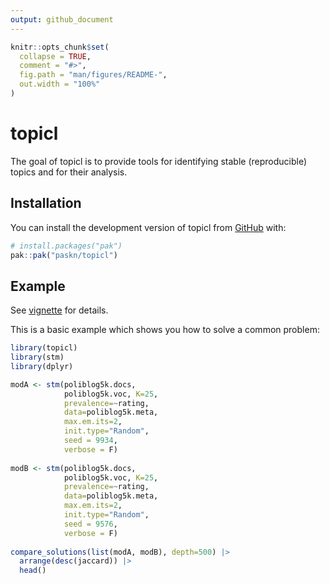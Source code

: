 ```yaml
---
output: github_document
---
```


<!-- README.md is generated from README.Rmd. Please edit that file -->

```r
knitr::opts_chunk$set(
  collapse = TRUE,
  comment = "#>",
  fig.path = "man/figures/README-",
  out.width = "100%"
)
```

# topicl

<!-- badges: start -->
<!-- badges: end -->

The goal of topicl is to provide tools for identifying stable
(reproducible) topics and for their analysis.

## Installation

You can install the development version of topicl from
[GitHub](https://github.com/) with:

``` r
# install.packages("pak")
pak::pak("paskn/topicl")
```

## Example

See
[vignette](https://www.pashakhin.org/topicl/articles/find_stable_topics-jaccard.html)
for details.

This is a basic example which shows you how to solve a common problem:

```r
library(topicl)
library(stm)
library(dplyr)

modA <- stm(poliblog5k.docs, 
            poliblog5k.voc, K=25,
            prevalence=~rating, 
            data=poliblog5k.meta,
            max.em.its=2, 
            init.type="Random",
            seed = 9934,
            verbose = F) 
           
modB <- stm(poliblog5k.docs, 
            poliblog5k.voc, K=25,
            prevalence=~rating, 
            data=poliblog5k.meta,
            max.em.its=2, 
            init.type="Random",
            seed = 9576,
            verbose = F) 
           
compare_solutions(list(modA, modB), depth=500) |> 
  arrange(desc(jaccard)) |> 
  head()

```

